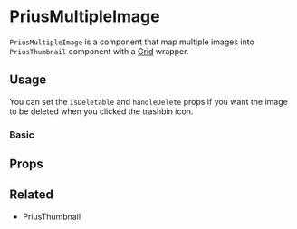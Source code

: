 

<Meta
  component={PriusMultipleImage}
  id="Components|PriusMultipleImage"
  title="Components|PriusMultipleImage"
/>

# PriusMultipleImage

`PriusMultipleImage` is a component that map multiple images into `PriusThumbnail` component with a [Grid](https://material-ui.com/components/grid/) wrapper.

## Usage

You can set the `isDeletable` and `handleDelete` props if you want the image to be deleted when you clicked the trashbin icon.

### Basic

<Preview>
  <Story name="Basic">
    <PriusMultipleImage
      images={[
        "https://storage.googleapis.com/sirclo-1152-storefront/banners/ed8fd218-4bdf-438b-bbdd-c20ee05d545e-PRIUS.png",
        "https://storage.googleapis.com/sirclo-1152-storefront/banners/eb470bd8-cd3e-4123-b417-10b06daeeb80-CORP_On Leave General.jpg",
        "",
        "https://storage.googleapis.com/sirclo-1152-storefront/banners/eb470bd8-cd3e-4123-b417-10b06daeeb80-CORP_On Leave General.jpg",
      ]}
      size="big"
    />
  </Story>
</Preview>

## Props

<Props of={PriusMultipleImage} />

## Related

- <LinkTo kind="Components|PriusThumbnail">PriusThumbnail</LinkTo>
